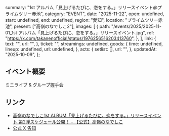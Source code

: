   summary: "1st アルバム「見上げるたびに、恋をする。」リリースイベント@プライムツリー赤池",
  category: "EVENT",
  date: "2025-11-22",
  open: undefined,
  start: undefined,
  end: undefined,
  region: "愛知",
  location: "プライムツリー赤池",
  present: ["高嶺のなでしこ2"],
  images: [
    {
      path: "/events/2025/2025-11-01_1st アルバム「見上げるたびに、恋をする。」リリースイベント.jpg",
      ref: "https://x.com/takanenofficial/status/1976256516203413760",
    },
  ],
  link: {
    text: "",
    url: "",
  },
  ticket: "",
  streamings: undefined,
  goods: {
    time: undefined,
    lineup: undefined,
    url: undefined,
  },
  acts: {
    setlist: [],
    url: "",
  },
  updatedAt: "2025-10-09",
};

## イベント概要

ミニライブ & グループ握手会

## リンク

- [高嶺のなでしこ1st ALBUM「見上げるたびに、恋をする。」リリースイベント 第2弾スケジュール公開！ – 【公式】高嶺のなでしこ](https://takanenonadeshiko.jp/?p=4419)
- [公式 X 告知](https://x.com/takanenofficial/status/1976256516203413760)
